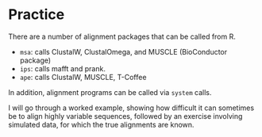 # Practice

There are a number of alignment packages that can be called from R.

- ```msa```: calls ClustalW, ClustalOmega, and MUSCLE (BioConductor package)
- ```ips```: calls mafft and prank.
- ```ape```: calls ClustalW, MUSCLE, T-Coffee

In addition, alignment programs can be called via ```system``` calls.

I will go through a worked example, showing how difficult it can sometimes be to align highly variable sequences, followed by an exercise involving simulated data, for which the true alignments are known.
